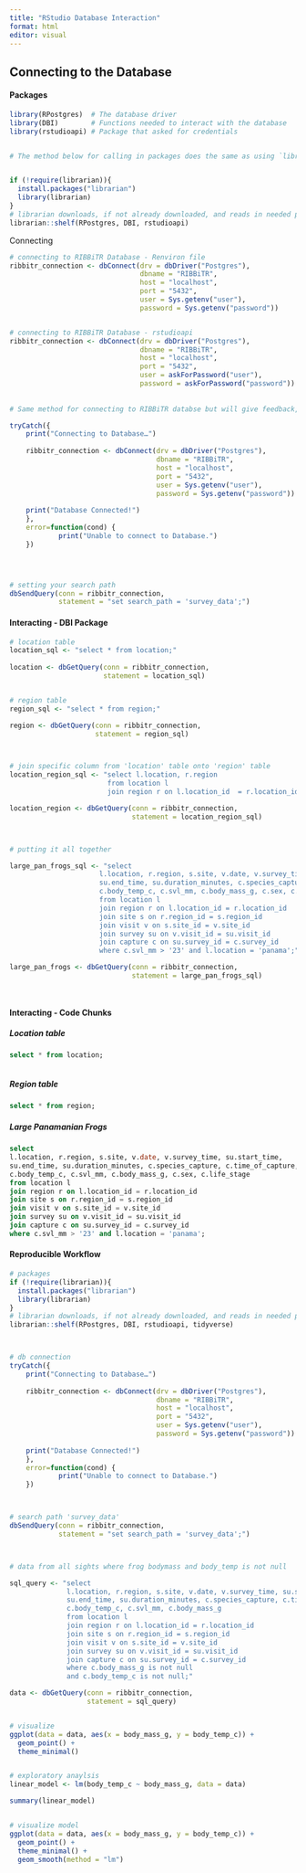 ```yaml
---
title: "RStudio Database Interaction"
format: html
editor: visual
---
```


## Connecting to the Database

#### Packages

```r

library(RPostgres)  # The database driver
library(DBI)        # Functions needed to interact with the database
library(rstudioapi) # Package that asked for credentials 


# The method below for calling in packages does the same as using `library` but will download any packages that are not initally downloaded. This is a cleaner method and more user friendly for sharing scripts between colleagues 


if (!require(librarian)){
  install.packages("librarian")
  library(librarian)
}
# librarian downloads, if not already downloaded, and reads in needed packages
librarian::shelf(RPostgres, DBI, rstudioapi)


```

Connecting

```r
# connecting to RIBBiTR Database - Renviron file
ribbitr_connection <- dbConnect(drv = dbDriver("Postgres"),
                                dbname = "RIBBiTR",
                                host = "localhost",
                                port = "5432",
                                user = Sys.getenv("user"),
                                password = Sys.getenv("password"))


# connecting to RIBBiTR Database - rstudioapi
ribbitr_connection <- dbConnect(drv = dbDriver("Postgres"),
                                dbname = "RIBBiTR",
                                host = "localhost",
                                port = "5432",
                                user = askForPassword("user"),
                                password = askForPassword("password"))
   
              
# Same method for connecting to RIBBiTR databse but will give feedback, I recommend copying this

tryCatch({
    print("Connecting to Database…")
  
    ribbitr_connection <- dbConnect(drv = dbDriver("Postgres"),
                                    dbname = "RIBBiTR",
                                    host = "localhost",
                                    port = "5432",
                                    user = Sys.getenv("user"),
                                    password = Sys.getenv("password"))
    
    print("Database Connected!")
    },
    error=function(cond) {
            print("Unable to connect to Database.")
    })




# setting your search path
dbSendQuery(conn = ribbitr_connection, 
            statement = "set search_path = 'survey_data';")
```

#### Interacting - DBI Package

```r

# location table
location_sql <- "select * from location;"
  
location <- dbGetQuery(conn = ribbitr_connection,
                       statement = location_sql)


# region table
region_sql <- "select * from region;"

region <- dbGetQuery(conn = ribbitr_connection,
                     statement = region_sql)



# join specific column from 'location' table onto 'region' table
location_region_sql <- "select l.location, r.region
                        from location l
                        join region r on l.location_id  = r.location_id;"

location_region <- dbGetQuery(conn = ribbitr_connection,
                              statement = location_region_sql)



# putting it all together

large_pan_frogs_sql <- "select 
                      l.location, r.region, s.site, v.date, v.survey_time, su.start_time,
                      su.end_time, su.duration_minutes, c.species_capture, c.time_of_capture,
                      c.body_temp_c, c.svl_mm, c.body_mass_g, c.sex, c.life_stage
                      from location l
                      join region r on l.location_id = r.location_id 
                      join site s on r.region_id = s.region_id 
                      join visit v on s.site_id = v.site_id 
                      join survey su on v.visit_id = su.visit_id 
                      join capture c on su.survey_id = c.survey_id
                      where c.svl_mm > '23' and l.location = 'panama';"

large_pan_frogs <- dbGetQuery(conn = ribbitr_connection,
                              statement = large_pan_frogs_sql)




```

#### Interacting - Code Chunks

##### Location table

```sql

select * from location;



```

##### Region table

```sql

select * from region;

```

##### Large Panamanian Frogs

```sql

select 
l.location, r.region, s.site, v.date, v.survey_time, su.start_time,
su.end_time, su.duration_minutes, c.species_capture, c.time_of_capture,
c.body_temp_c, c.svl_mm, c.body_mass_g, c.sex, c.life_stage
from location l
join region r on l.location_id = r.location_id 
join site s on r.region_id = s.region_id 
join visit v on s.site_id = v.site_id 
join survey su on v.visit_id = su.visit_id 
join capture c on su.survey_id = c.survey_id
where c.svl_mm > '23' and l.location = 'panama';

```

#### Reproducible Workflow

```r
# packages
if (!require(librarian)){
  install.packages("librarian")
  library(librarian)
}
# librarian downloads, if not already downloaded, and reads in needed packages
librarian::shelf(RPostgres, DBI, rstudioapi, tidyverse)



# db connection
tryCatch({
    print("Connecting to Database…")
  
    ribbitr_connection <- dbConnect(drv = dbDriver("Postgres"),
                                    dbname = "RIBBiTR",
                                    host = "localhost",
                                    port = "5432",
                                    user = Sys.getenv("user"),
                                    password = Sys.getenv("password"))
    
    print("Database Connected!")
    },
    error=function(cond) {
            print("Unable to connect to Database.")
    })



# search path 'survey_data'
dbSendQuery(conn = ribbitr_connection, 
            statement = "set search_path = 'survey_data';")



# data from all sights where frog bodymass and body_temp is not null

sql_query <- "select 
              l.location, r.region, s.site, v.date, v.survey_time, su.start_time,
              su.end_time, su.duration_minutes, c.species_capture, c.time_of_capture,
              c.body_temp_c, c.svl_mm, c.body_mass_g 
              from location l
              join region r on l.location_id = r.location_id 
              join site s on r.region_id = s.region_id 
              join visit v on s.site_id = v.site_id 
              join survey su on v.visit_id = su.visit_id 
              join capture c on su.survey_id = c.survey_id
              where c.body_mass_g is not null
              and c.body_temp_c is not null;"

data <- dbGetQuery(conn = ribbitr_connection,
                   statement = sql_query)


# visualize 
ggplot(data = data, aes(x = body_mass_g, y = body_temp_c)) +
  geom_point() +
  theme_minimal()


# exploratory anaylsis 
linear_model <- lm(body_temp_c ~ body_mass_g, data = data)

summary(linear_model)


# visualize model
ggplot(data = data, aes(x = body_mass_g, y = body_temp_c)) +
  geom_point() +
  theme_minimal() +
  geom_smooth(method = "lm")
```
